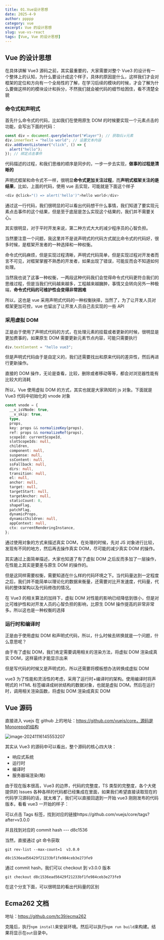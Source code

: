 ---
title: 01.Vue设计思想
date: 2025-4-9
author: ppppp
category: vue
excerpt: Vue 的设计思想
slug: vue-vs-react
tags: [Vue, Vue 的设计思想]
---

## Vue 的设计思想

在具体讲解 Vue3 源码之前，其实最重要的，大家需要对整个 Vue3 的设计有一个整体上的认知，为什么要设计成这个样子，具体的原因是什么，这样我们才会对框架的定位和方向有一个全局性的了解，在学习后续的模块的时候，才会了解为什么要做这样的的模块设计和拆分，不然我们就会被代码的细节给困住，看不清楚全貌

### 命令式和声明式

首先什么命令式的代码，比如我们在使用原生 DOM 的时候要实现一个元素点击的功能，会写出下面的代码：

```typescript
const div = document.querySelector("#layer"); // 获取div元素
div.innerText = "hello world"; // 设置文本内容
div.addEventListener("click", () => {
  alert("hello");
}); // 绑定点击事件
```

代码描述的过程，和我们思维的顺序是同步的，一步一步去实现，**做事的过程是清晰的**

声明式框架和命令式不一样，很明显**命令式更加关注过程**，而**声明式框架关注的是结果**，比如，上面的代码，使用 vue 去实现，可能就是下面这个样子

```typescript
<div @click="() => alert('hello')">hello world</div>
```

通过这一行代码，我们很明显的可以看出代码想干什么事情，我们知道了要实现元素点击事件的这个结果，但是至于底层是怎么实现这个结果的，我们并不需要关心。

其实很明显，对于平时开发来说，第二种方式大大的减少程序员的心智负担。

当然要注意一个问题，我这里并不是说声明式的代码方式就比命令式的代码好，很多时候，是框架开发者的一种选择和一种权衡。

命令式代码麻烦，但是实现过程清晰，声明式代码简单，但是实现过程对开发者而言不可见，对框架掌握不熟悉的开发者，如果出现了错误，可能反而会不知道如何处理。

当然我也说了这事一种权衡，一两段这种代码我们会觉得命令式代码更符合我们的思维过程，但是当我们代码越来越多，工程越来越臃肿，事情又会转向另外一种极端，**命令式代码的可维护性会变得非常困难**

所以，这也是 vue 采用声明式代码的一种权衡抉择，当然了，为了让开发人员对框架更加可控，vue 也留出了让开发人员自己去实现的一些 API

### 采用虚拟 DOM

正是由于使用了声明式代码的方式，在处理元素的挂载或者更新的时候，很明显是更加费事的，如果原生 DOM 需要更新元素节点内容，可能只需要执行

```typescript
div.textContent = "hello vue3";
```

但是声明式代码由于是自定义的，我们还需要找出和原来代码的差异性，然后再进行更新操作。

直接的 DOM 操作，无论是查看，比较，删除或者移动等等，都会对浏览器性能有比较大的消耗

所以，Vue 使用虚拟 DOM 的方式，其实也就是大家熟知的 js 对象。下面就是 Vue3 代码中初始化的 vnode 对象

```typescript
const vnode = {
  __v_isVNode: true,
  __v_skip: true,
  type,
  props,
  key: props && normalizeKey(props),
  ref: props && normalizeRef(props),
  scopeId: currentScopeId,
  slotScopeIds: null,
  children,
  component: null,
  suspense: null,
  ssContent: null,
  ssFallback: null,
  dirs: null,
  transition: null,
  el: null,
  anchor: null,
  target: null,
  targetStart: null,
  targetAnchor: null,
  staticCount: 0,
  shapeFlag,
  patchFlag,
  dynamicProps,
  dynamicChildren: null,
  appContext: null,
  ctx: currentRenderingInstance,
};
```

通过使用对象的方式来描述真实 DOM，在处理的时候，先对 JS 对象进行比较，发现有不同的地方，然后再去操作真实 DOM，尽可能的减少真实 DOM 的操作。

其实通过上面简单描述，大家也知道了有了虚拟 DOM 之后反而多加了一层操作，在性能上其实是要差与原生 DOM 的操作的。

但是这同样需要权衡，需要知道在什么样的代码环境之下。当代码量达到一定程度之后，我们并不能简单以理论化的数据来衡量，还需要对比开发速度，代码量，代码的整体架构以及代码修改的情况。

在 Vue3 的相关算法的加持下，虚拟 DOM 对性能的影响已经降低到很小，但是对比可维护性和对开发人员的心智负担的影响，比原生 DOM 操作提高的非常非常多。所以这也是一种权衡的选择

### 运行时和编译时

正是由于使用虚拟 DOM 和声明式代码，所以，什么时候去转换就是一个问题，什么意思呢？

由于有了虚拟 DOM，我们肯定需要调用相关的渲染方法，将虚拟 DOM 渲染成真实 DOM，这样最终才能显示出来

但是写代码的时候又是声明式的，所以还需要将模板想办法转换成虚拟 DOM

vue3 为了性能和灵活性的考虑，采用了运行时+编译时的架构。使用编译时将声明式的 HTML 标签编译成树状结构的数据对象，也就是虚拟 DOM。然后在运行时，调用相关渲染函数，将虚拟 DOM 渲染成真实 DOM

## Vue 源码

直接进入 vuejs 在 github 上的地址：https://github.com/vuejs/core，源码是Monorepo的结构

![image-20241116145553207](./assets/image-20241116145553207.png)

其实从 Vue3 的源码中可以看出，整个源码的核心四大块：

- 响应式系统
- 运行时
- 编译时
- 服务器端渲染(略)

由于现在版本很高，Vue3 的边界，代码的完整度，TS 类型的完整度，各个大佬提供的 Issues 各种各样的代码都已经集成在里面，如果我们希望直接读取现在的代码学习源码的话，就太难了，我们可以直接回退到一开始 vue3 刚刚发布的代码版本，看看 vue3 一开始的样子：

可以点击 Tags 标签，找到对应的链接https://github.com/vuejs/core/tags?after=v3.0.0

并且找到对应的 commit hash --- d8c1536

当然，直接通过 git 命令获取

```git
git rev-list --max-count=1  v3.0.0

d8c1536ead56429f21233bf1fe984ceb3e273fe9
```

通过 commit hash，我们可以 checkout 到 v3.0.0 版本

```git
git checkout d8c1536ead56429f21233bf1fe984ceb3e273fe9
```

在这个分支下面，可以很明显的看出代码量的区别

## Ecma262 文档

地址：https://github.com/tc39/ecma262

克隆后，执行`npm install`来安装环境。然后可以执行`npm run build`来构建。结果将显示在`out`目录中。
